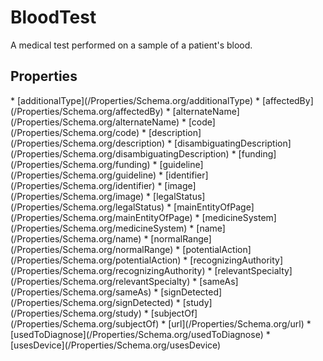   
# BloodTest

A medical test performed on a sample of a patient's blood.

## Properties

<Grid>
* [additionalType](/Properties/Schema.org/additionalType)
* [affectedBy](/Properties/Schema.org/affectedBy)
* [alternateName](/Properties/Schema.org/alternateName)
* [code](/Properties/Schema.org/code)
* [description](/Properties/Schema.org/description)
* [disambiguatingDescription](/Properties/Schema.org/disambiguatingDescription)
* [funding](/Properties/Schema.org/funding)
* [guideline](/Properties/Schema.org/guideline)
* [identifier](/Properties/Schema.org/identifier)
* [image](/Properties/Schema.org/image)
* [legalStatus](/Properties/Schema.org/legalStatus)
* [mainEntityOfPage](/Properties/Schema.org/mainEntityOfPage)
* [medicineSystem](/Properties/Schema.org/medicineSystem)
* [name](/Properties/Schema.org/name)
* [normalRange](/Properties/Schema.org/normalRange)
* [potentialAction](/Properties/Schema.org/potentialAction)
* [recognizingAuthority](/Properties/Schema.org/recognizingAuthority)
* [relevantSpecialty](/Properties/Schema.org/relevantSpecialty)
* [sameAs](/Properties/Schema.org/sameAs)
* [signDetected](/Properties/Schema.org/signDetected)
* [study](/Properties/Schema.org/study)
* [subjectOf](/Properties/Schema.org/subjectOf)
* [url](/Properties/Schema.org/url)
* [usedToDiagnose](/Properties/Schema.org/usedToDiagnose)
* [usesDevice](/Properties/Schema.org/usesDevice)
</Grid>

